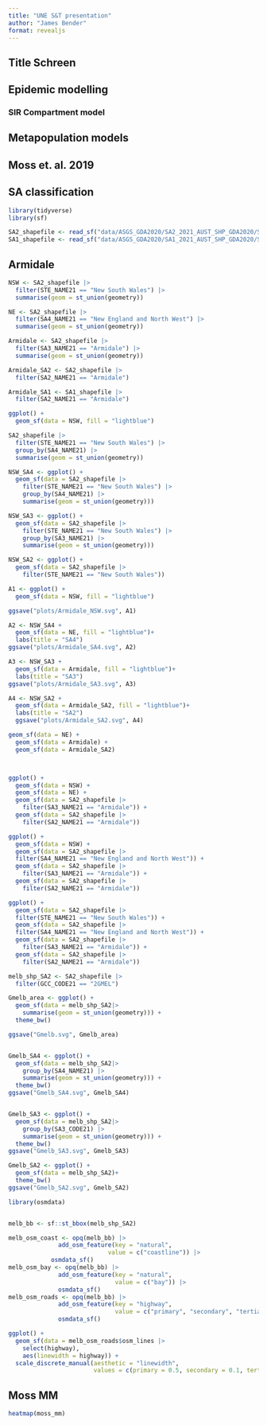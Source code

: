 ```yaml
---
title: "UNE S&T presentation"
author: "James Bender"
format: revealjs
---
```


## Title Schreen

## Epidemic modelling
### SIR Compartment model

## Metapopulation models

## Moss et. al. 2019

## SA classification


```r
library(tidyverse)
library(sf)

SA2_shapefile <- read_sf("data/ASGS_GDA2020/SA2_2021_AUST_SHP_GDA2020/SA2_2021_AUST_GDA2020.shp")
SA1_shapefile <- read_sf("data/ASGS_GDA2020/SA1_2021_AUST_SHP_GDA2020/SA1_2021_AUST_GDA2020.shp")
```

## Armidale
```r
NSW <- SA2_shapefile |> 
  filter(STE_NAME21 == "New South Wales") |> 
  summarise(geom = st_union(geometry)) 

NE <- SA2_shapefile |> 
  filter(SA4_NAME21 == "New England and North West") |> 
  summarise(geom = st_union(geometry)) 

Armidale <- SA2_shapefile |> 
  filter(SA3_NAME21 == "Armidale") |> 
  summarise(geom = st_union(geometry))

Armidale_SA2 <- SA2_shapefile |> 
  filter(SA2_NAME21 == "Armidale") 

Armidale_SA1 <- SA1_shapefile |> 
  filter(SA2_NAME21 == "Armidale")
```


```r
ggplot() +
  geom_sf(data = NSW, fill = "lightblue") 

SA2_shapefile |> 
  filter(STE_NAME21 == "New South Wales") |>
  group_by(SA4_NAME21) |> 
  summarise(geom = st_union(geometry))

NSW_SA4 <- ggplot() +
  geom_sf(data = SA2_shapefile |> 
    filter(STE_NAME21 == "New South Wales") |>
    group_by(SA4_NAME21) |> 
    summarise(geom = st_union(geometry)))

NSW_SA3 <- ggplot() +
  geom_sf(data = SA2_shapefile |> 
    filter(STE_NAME21 == "New South Wales") |>
    group_by(SA3_NAME21) |> 
    summarise(geom = st_union(geometry)))

NSW_SA2 <- ggplot() +
  geom_sf(data = SA2_shapefile |> 
    filter(STE_NAME21 == "New South Wales"))

A1 <- ggplot() +
  geom_sf(data = NSW, fill = "lightblue") 

ggsave("plots/Armidale_NSW.svg", A1)

A2 <- NSW_SA4 + 
  geom_sf(data = NE, fill = "lightblue")+
  labs(title = "SA4")
ggsave("plots/Armidale_SA4.svg", A2)

A3 <- NSW_SA3 + 
  geom_sf(data = Armidale, fill = "lightblue")+
  labs(title = "SA3")
ggsave("plots/Armidale_SA3.svg", A3)

A4 <- NSW_SA2 + 
  geom_sf(data = Armidale_SA2, fill = "lightblue")+
  labs(title = "SA2")
  ggsave("plots/Armidale_SA2.svg", A4)

```


```r
geom_sf(data = NE) +
  geom_sf(data = Armidale) + 
  geom_sf(data = Armidale_SA2)



ggplot() +
  geom_sf(data = NSW) + 
  geom_sf(data = NE) +
  geom_sf(data = SA2_shapefile |> 
    filter(SA3_NAME21 == "Armidale")) + 
  geom_sf(data = SA2_shapefile |> 
    filter(SA2_NAME21 == "Armidale"))

ggplot() +
  geom_sf(data = NSW) + 
  geom_sf(data = SA2_shapefile |> 
  filter(SA4_NAME21 == "New England and North West")) +
  geom_sf(data = SA2_shapefile |> 
    filter(SA3_NAME21 == "Armidale")) + 
  geom_sf(data = SA2_shapefile |> 
    filter(SA2_NAME21 == "Armidale"))

ggplot() +
  geom_sf(data = SA2_shapefile |> 
  filter(STE_NAME21 == "New South Wales")) + 
  geom_sf(data = SA2_shapefile |> 
  filter(SA4_NAME21 == "New England and North West")) +
  geom_sf(data = SA2_shapefile |> 
    filter(SA3_NAME21 == "Armidale")) + 
  geom_sf(data = SA2_shapefile |> 
    filter(SA2_NAME21 == "Armidale"))
```


```r
melb_shp_SA2 <- SA2_shapefile |>
  filter(GCC_CODE21 == "2GMEL")

Gmelb_area <- ggplot() +
  geom_sf(data = melb_shp_SA2|> 
    summarise(geom = st_union(geometry))) +
  theme_bw()

ggsave("Gmelb.svg", Gmelb_area)


Gmelb_SA4 <- ggplot() +
  geom_sf(data = melb_shp_SA2|> 
    group_by(SA4_NAME21) |> 
    summarise(geom = st_union(geometry))) +
  theme_bw()
ggsave("Gmelb_SA4.svg", Gmelb_SA4)


Gmelb_SA3 <- ggplot() +
  geom_sf(data = melb_shp_SA2|> 
    group_by(SA3_CODE21) |> 
    summarise(geom = st_union(geometry))) +
  theme_bw()
ggsave("Gmelb_SA3.svg", Gmelb_SA3)

Gmelb_SA2 <- ggplot() +
  geom_sf(data = melb_shp_SA2)+
  theme_bw()
ggsave("Gmelb_SA2.svg", Gmelb_SA2)
```

```r
library(osmdata)


melb_bb <- sf::st_bbox(melb_shp_SA2)

melb_osm_coast <- opq(melb_bb) |>
              add_osm_feature(key = "natural",
                            value = c("coastline")) |> 
            osmdata_sf()
melb_osm_bay <- opq(melb_bb) |>
              add_osm_feature(key = "natural",
                              value = c("bay")) |> 
              osmdata_sf()
melb_osm_roads <- opq(melb_bb) |>
              add_osm_feature(key = "highway",
                              value = c("primary", "secondary", "tertiary")) |> 
              osmdata_sf()

ggplot() +
  geom_sf(data = melb_osm_roads$osm_lines |> 
    select(highway), 
    aes(linewidth = highway)) + 
  scale_discrete_manual(aesthetic = "linewidth",
                        values = c(primary = 0.5, secondary = 0.1, tertiary = 0.01))

```

## Moss MM
```r


heatmap(moss_mm)
```

